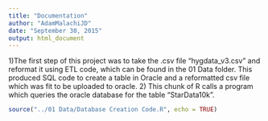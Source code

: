 ```yaml
---
title: "Documentation"
author: "AdamMalachiJD"
date: "September 30, 2015"
output: html_document
---
```

1)The first step of this project was to take the .csv file "hygdata_v3.csv" and reformat it using ETL code, which can be found in the 01 Data folder. This produced SQL code to create a table in Oracle and a reformatted csv file which was fit to be uploaded to oracle.
2) This chunk of R calls a program which queries the oracle database for the table "StarData10k".
```r
source("../01 Data/Database Creation Code.R", echo = TRUE)
```